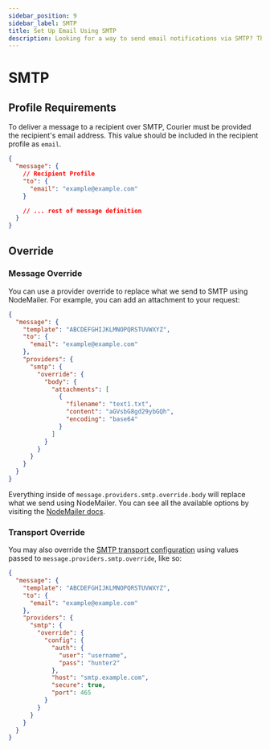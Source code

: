 ```yaml
---
sidebar_position: 9
sidebar_label: SMTP
title: Set Up Email Using SMTP
description: Looking for a way to send email notifications via SMTP? This step-by-step tutorial will show you how to integrate SMTP's API the easy way.
---
```


# SMTP

## Profile Requirements

To deliver a message to a recipient over SMTP, Courier must be provided the recipient's email address. This value should be included in the recipient profile as `email`.

```json title=JSON
{
  "message": {
    // Recipient Profile
    "to": {
      "email": "example@example.com"
    }

    // ... rest of message definition
  }
}
```

## Override

### Message Override

You can use a provider override to replace what we send to SMTP using NodeMailer. For example, you can add an attachment to your request:

```json title=JSON
{
  "message": {
    "template": "ABCDEFGHIJKLMNOPQRSTUVWXYZ",
    "to": {
      "email": "example@example.com"
    },
    "providers": {
      "smtp": {
        "override": {
          "body": {
            "attachments": [
              {
                "filename": "text1.txt",
                "content": "aGVsbG8gd29ybGQh",
                "encoding": "base64"
              }
            ]
          }
        }
      }
    }
  }
}
```

Everything inside of `message.providers.smtp.override.body` will replace what we send using NodeMailer. You can see all the available options by visiting the [NodeMailer docs](https://nodemailer.com/message/).

### Transport Override

You may also override the [SMTP transport configuration](https://nodemailer.com/smtp/) using values passed to `message.providers.smtp.override`, like so:

```json title=JSON
{
  "message": {
    "template": "ABCDEFGHIJKLMNOPQRSTUVWXYZ",
    "to": {
      "email": "example@example.com"
    },
    "providers": {
      "smtp": {
        "override": {
          "config": {
            "auth": {
              "user": "username",
              "pass": "hunter2"
            },
            "host": "smtp.example.com",
            "secure": true,
            "port": 465
          }
        }
      }
    }
  }
}
```
